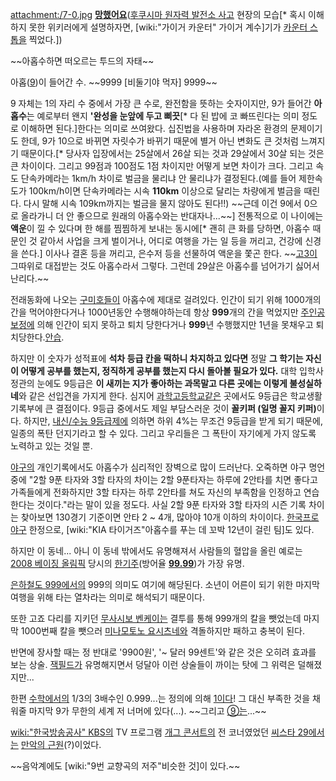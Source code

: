 attachment:/7-0.jpg
'''[[망했어요]]'''([[후쿠시마 원자력 발전소 사고]] 현장의 모습[* 혹시 이해하지 못한 위키러에게 설명하자면, [wiki:"가이거 카운터" 가이거 계수]기가 [[카운터 스톱]]을 찍었다.])

~~아홉수하면 떠오르는 투드의 자태~~

아홉([[9]])이 들어간 수. ~~9999 [비둘기야 먹자] 9999~~

9 자체는 1의 자리 수 중에서 가장 큰 수로, 완전함을 뜻하는 숫자이지만, 9가 들어간 '''아홉수'''는 예로부터 왠지 ''''완성을 눈앞에 두고 삐끗'''[* 다 된 밥에 코 빠뜨린다는 의미 정도로 이해하면 된다.]한다는 의미로 쓰여왔다. 십진법을 사용하며 자라온 환경의 문제이기도 한데, 9가 10으로 바뀌면 자릿수가 바뀌기 때문에 별거 아닌 변화도 큰 것처럼 느껴지기 때문이다.[* 당사자 입장에서는 25살에서 26살 되는 것과 29살에서 30살 되는 것은 큰 차이이다. 그리고 99점과 100점도 1점 차이지만 어떻게 보면 차이가 크다. 그리고 속도 단속카메라는 1km/h 차이로 벌금을 물리냐 안 물리냐가 결정된다.(예를 들어 제한속도가 100km/h이면 단속카메라는 시속 '''110km''' 이상으로 달리는 차량에게 벌금을 때린다. 다시 말해 시속 109km까지는 벌금을 물지 않아도 된다!!) ~~근데 이건 9에서 0으로 올라가니 더 안 좋으므로 원래의 아홉수와는 반대자나...~~] 전통적으로 이 나이에는 '''액운'''이 낄 수 있다며 한 해를 찜찜하게 보내는 동시에[* 괜히 큰 화를 당하면, 아홉수 때문인 것 같아서 사업을 크게 벌이거나, 어디로 여행을 가는 일 등을 꺼리고, 건강에 신경을 쓴다.] 이사나 결혼 등을 꺼리고, 은수저 등을 선물하여 액운을 쫓곤 한다. ~~[[고3]]이 그따위로 대접받는 것도 아홉수라서 그렇다. 그런데 29살은 아홉수를 넘어가기 싫어서 난리다.~~

전래동화에 나오는 [[구미호]]들이 아홉수에 제대로 걸려있다. 인간이 되기 위해 1000개의 간을 먹어야한다거나 1000년동안 수행해야하는데 항상 '''999'''개의 간을 먹었지만 [[주인공 보정]]에 의해 인간이 되지 못하고 퇴치 당한다거나 '''999'''년 수행했지만 1년을 못채우고 퇴치당한다.[[안습]].

하지만 이 숫자가 성적표에 '''석차 등급 칸을 떡하니 차지하고 있다면''' 정말 '''그 학기는 자신이 어떻게 공부를 했는지, 정직하게 공부를 했는지 다시 돌아볼 필요가 있다.''' 대학 입학사정관의 눈에도 9등급은 '''이 새끼는 지가 좋아하는 과목말고 다른 곳에는 이렇게 불성실하네'''와 같은 선입견을 가지게 한다. 심지어 [[과학고등학교]]같은 곳에서도 9등급은 학교생활기록부에 큰 결점이다. 9등급 중에서도 제일 부담스러운 것이 '''꼴키퍼 (일명 꼴지 키퍼)'''이다. 하지만, [[내신/수능 9등급제]]에 의하면 하위 4%는 무조건 9등급을 받게 되기 때문에, 일종의 폭탄 던지기라고 할 수 있다. 그리고 우리들은 그 폭탄이 자기에게 가지 않도록 노력하고 있는 것일 뿐.

[[야구]]의 개인기록에서도 아홉수가 심리적인 장벽으로 많이 드러난다. 오죽하면 야구 명언중에 "2할 9푼 타자와 3할 타자의 차이는 2할 9푼타자는 하루에 2안타를 치면 좋다고 가족들에게 전화하지만 3할 타자는 하루 2안타를 쳐도 자신의 부족함을 인정하고 연습한다는 것이다."라는 말이 있을 정도다. 사실 2할 9푼 타자와 3할 타자의 시즌 기록 차이는 찾아보면 130경기 기준이면 안타 2 ~ 4개, 많아야 10개 이하의 차이이다. [[한국프로야구]] 한정으로, [wiki:"KIA 타이거즈"아홉수를 푸는 데 꼬박 12년이 걸린 팀]도 있다.

하지만 이 동네... 아니 이 동네 밖에서도 유명해져서 사람들의 혈압을 올린 예로는 [[2008 베이징 올림픽]] 당시의 [[한기주]](방어율 '''[[99.99]]''')가 가장 유명.

[[은하철도 999]]에서의 999의 의미도 여기에 해당된다. 소년이 어른이 되기 위한 마지막 여행을 위해 타는 열차라는 의미로 해석되기 때문이다. 

또한 고죠 다리를 지키던 [[무사시보 벤케이]]는 결투를 통해 999개의 칼을 뺏었는데 마지막 1000번째 칼을 뺏으러 [[미나모토노 요시츠네]]와 격돌하지만 패하고 충복이 된다.

반면에 장사할 때는 정 반대로 '9900원', '~ 달러 99센트'와 같은 것은 오히려 효과를 보는 상술. [[잭필드]]가 유명해지면서 덩달아 이런 상술들이 까이는 탓에 그 위력은 덜해졌지만...

한편 [[수학]]에서의 1/3의 3배수인 0.999...는 정의에 의해 [[1]]이다! 그 대신 부족한 것을 채워줄 마지막 9가 무한의 세계 저 너머에 있다(...). ~~그리고 [[⑨]]는...~~

[[wiki:"한국방송공사" KBS]]의 TV 프로그램 [[개그 콘서트]]의 전 코너였었던 [[씨스타 29]]에서는 [[만악의 근원]](?)이었다.

~~음악계에도 [wiki:"9번 교향곡의 저주"비슷한 것]이 있다.~~

